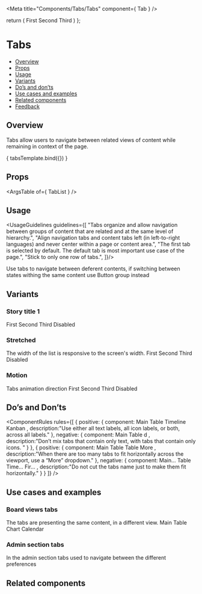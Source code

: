 
<Meta
  title="Components/Tabs/Tabs"
  component={ Tab }
/>

<!--- Component template -->

  return (
    <TabsContext activeTabId={1}>
      <TabList >
        <Tab>First</Tab>
        <Tab>Second</Tab>
        <Tab>Third</Tab>
      </TabList>
      <TabPanels>
        <TabPanel></TabPanel>
        <TabPanel></TabPanel>
        <TabPanel></TabPanel>
      </TabPanels>
    </TabsContext>
  )
};

<!--- Component documentation -->

# Tabs
- [Overview](#overview)
- [Props](#props)
- [Usage](#usage)
- [Variants](#variants)
- [Do’s and don’ts](#dos-and-donts)
- [Use cases and examples](#use-cases-and-examples)
- [Related components](#related-components)
- [Feedback](#feedback)

## Overview
Tabs allow users to navigate between related views of content while remaining in context of the page.

<Canvas>
  <Story name="Overview"
         args={ {prop1: "prop's default value", prop2: "prop's default value"} }>
    { tabsTemplate.bind({}) }
  </Story>
</Canvas>

## Props
<ArgsTable of={ TabList } />

## Usage
<UsageGuidelines guidelines={[
  "Tabs organize and allow navigation between groups of content that are related and at the same level of hierarchy.",
  "Align navigation tabs and content tabs left (in left-to-right languages) and never center within a page or content area.",
  "The first tab is selected by default. The default tab is most important use case of the page.",
  "Stick to only one row of tabs.",
]}/>

<Tip>Use tabs to navigate between deferent contents, if switching between states withing the same 
content use Button group instead</Tip>

## Variants
### Story title 1
<Canvas>
  <Story name="States">
    <TabsContext activeTabId={1}>
      <TabList >
        <Tab>First</Tab>
        <Tab>Second</Tab>
        <Tab>Third</Tab>
        <Tab>Disabled</Tab>
      </TabList>
      <TabPanels>
        <TabPanel></TabPanel>
        <TabPanel></TabPanel>
        <TabPanel></TabPanel>
        <TabPanel></TabPanel>
      </TabPanels>
    </TabsContext>
  </Story>
</Canvas>

### Stretched
The width of the list is responsive to the screen's width.
<Canvas>
  <Story name="Stretched">
    <TabsContext className="a">
      <TabList>
        <Tab>First</Tab>
        <Tab>Second</Tab>
        <Tab>Third</Tab>
        <Tab disabled >Disabled</Tab>
      </TabList>
    </TabsContext>
  </Story>
</Canvas>

### Motion
Tabs animation direction
<Canvas>
  <Story name="Motion">
    <TabsContext activeTabId={2}>
      <TabList >
        <Tab>First</Tab>
        <Tab>Second</Tab>
        <Tab>Third</Tab>
        <Tab disabled>Disabled</Tab>
      </TabList>
      <TabPanels animationDirection="ltr">
        <TabPanel></TabPanel>
        <TabPanel></TabPanel>
        <TabPanel></TabPanel>
        <TabPanel></TabPanel>
      </TabPanels>
    </TabsContext>
  </Story>
</Canvas>

## Do’s and Don’ts
<ComponentRules
  rules={[
    {
      positive: {
        component:
          <DialogContentContainer className="spacing">
            <TabList>
              <Tab icon={NewTab}>Main Table</Tab>
              <Tab icon={Gantt}>Timeline</Tab>
              <Tab icon={Status}>Kanban</Tab>
            </TabList>
          </DialogContentContainer>,
        description:"Use either all text labels, all icon labels, or both, across all labels."
      },
      negative: {
        component:
          <DialogContentContainer className="spacing">
            <TabList>
              <Tab>Main Table</Tab>
              <Tab icon={Gantt}>d</Tab>
            </TabList>
          </DialogContentContainer>,
        description:"Don’t mix tabs that contain only text, with tabs that contain only icons. "
      }
    },
    {
      positive: {
        component:
        <DialogContentContainer className="spacing">
            <TabList>
              <Tab icon={NewTab}>Main Table</Tab>
              <Tab icon={Table}>Table</Tab>
              <Tab icon={NavigationChevronDown} iconSide="right">More</Tab>
            </TabList>
          </DialogContentContainer>,
        description:"When there are too many tabs to fit horizontally across the viewport, use a “More” dropdown."
      },
      negative: {
        component:
        <DialogContentContainer className="spacing">
            <TabList>
              <Tab>Main...</Tab>
              <Tab>Table</Tab>
              <Tab>Time...</Tab>
              <Tab>Fir...</Tab>
            </TabList>
          </DialogContentContainer>,
        description:"Do not cut the tabs name just to make them fit horizontally."
      }
    }
  ]}
/>

## Use cases and examples
### Board views tabs
The tabs are presenting the same content, in a different view. 
<Canvas>
  <Story name="Board views tabs">
    <TabList>
      <Tab icon={Table}>Main Table</Tab>
      <Tab icon={Chart}>Chart</Tab>
      <Tab icon={Calendar}>Calendar</Tab>
    </TabList>
  </Story>
</Canvas>

### Admin section tabs 
In the admin section tabs used to navigate between the different preferences
<Canvas>
  <Story name="Admin section tabs">
    <Tab />
    <Tab />
  </Story>
</Canvas>

## Related components
<RelatedComponents componentsNames={[]} />

